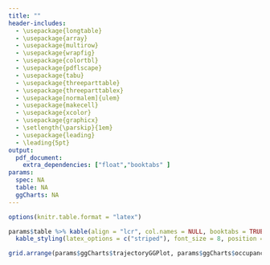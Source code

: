 ```yaml
---
title: ""
header-includes:
  - \usepackage{longtable}
  - \usepackage{array}
  - \usepackage{multirow}
  - \usepackage{wrapfig}
  - \usepackage{colortbl}
  - \usepackage{pdflscape}
  - \usepackage{tabu}
  - \usepackage{threeparttable}
  - \usepackage{threeparttablex}
  - \usepackage[normalem]{ulem}
  - \usepackage{makecell}
  - \usepackage{xcolor}
  - \usepackage{graphicx}
  - \setlength{\parskip}{1em}
  - \usepackage{leading}
  - \leading{5pt}
output:
  pdf_document: 
    extra_dependencies: ["float","booktabs" ]
params:
  spec: NA
  table: NA
  ggCharts: NA
---
```


```r

options(knitr.table.format = "latex")

```
```r
params$table %>% kable(align = "lcr", col.names = NULL, booktabs = TRUE) %>% 
  kable_styling(latex_options = c("striped"), font_size = 8, position = "center")

```


```r
grid.arrange(params$ggCharts$trajectoryGGPlot, params$ggCharts$occupancyGGPlot, ncol = 2)
```

